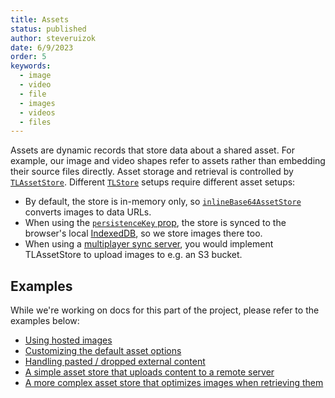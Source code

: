 ```yaml
---
title: Assets
status: published
author: steveruizok
date: 6/9/2023
order: 5
keywords:
  - image
  - video
  - file
  - images
  - videos
  - files
---
```


Assets are dynamic records that store data about a shared asset. For example, our image and video
shapes refer to assets rather than embedding their source files directly. Asset storage and
retrieval is controlled by [`TLAssetStore`](?). Different [`TLStore`](?) setups require different asset setups:

- By default, the store is in-memory only, so [`inlineBase64AssetStore`](?) converts images to data
  URLs.
- When using the [`persistenceKey` prop](/docs/persistence#The-persistenceKey-prop), the store is
  synced to the browser's local
  [IndexedDB](https://developer.mozilla.org/en-US/docs/Web/API/IndexedDB_API), so we store images
  there too.
- When using a [multiplayer sync server](/docs/sync), you would implement TLAssetStore to upload
  images to e.g. an S3 bucket.

## Examples

While we're working on docs for this part of the project, please refer to the examples below:

- [Using hosted images](/examples/data/assets/hosted-images)
- [Customizing the default asset
  options](/examples/data/assets/asset-props)
- [Handling pasted / dropped external
  content](/examples/data/assets/external-content-sources)
- [A simple asset store that uploads content to a remote
  server](https://github.com/tldraw/tldraw/blob/main/templates/simple-server-example/src/client/App.tsx)
- [A more complex asset store that optimizes images when retrieving
  them](https://github.com/tldraw/tldraw/blob/main/packages/sync/src/useSyncDemo.ts#L87)
